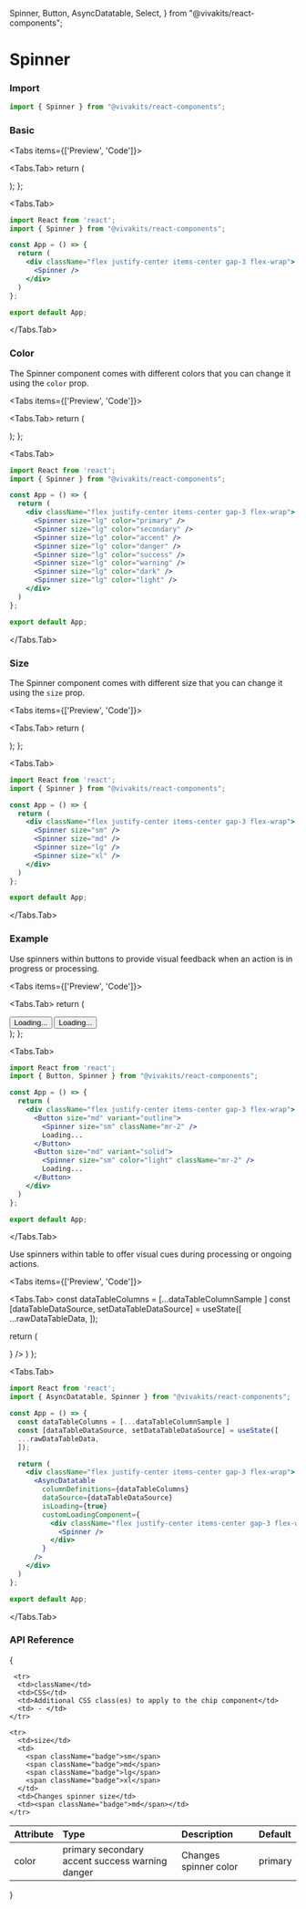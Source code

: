   Spinner,
  Button,
  AsyncDatatable,
  Select,
} from "@vivakits/react-components";

# Spinner

### Import

```jsx copy
import { Spinner } from "@vivakits/react-components";
```

### Basic

<Tabs items={['Preview', 'Code']}>

<Tabs.Tab>
  return (
    <div className="flex justify-center items-center gap-3 flex-wrap">
        <Spinner/>
    </div>
  );
};

<DefaultSpinner />
</Tabs.Tab>

<Tabs.Tab>
```jsx copy
import React from 'react';
import { Spinner } from "@vivakits/react-components";

const App = () => {
  return (
    <div className="flex justify-center items-center gap-3 flex-wrap">
      <Spinner />
    </div>
  )
};

export default App;
```
</Tabs.Tab>
</Tabs>

### Color

The Spinner component comes with different colors that you can change it using the `color` prop.

<Tabs items={['Preview', 'Code']}>

<Tabs.Tab>
  return (
    <div className="flex justify-center items-center gap-3 flex-wrap">
        <Spinner size="lg" color="primary"/>
        <Spinner size="lg" color="secondary"/>
        <Spinner size="lg" color="accent"/>
        <Spinner size="lg" color="danger"/>
        <Spinner size="lg" color="success"/>
        <Spinner size="lg" color="warning"/>
        <Spinner size="lg" color="dark"/>
        <Spinner size="lg" color="light"/>
    </div>
  );
};

<SpinnerColorGroup />
</Tabs.Tab>

<Tabs.Tab>
```jsx copy
import React from 'react';
import { Spinner } from "@vivakits/react-components";

const App = () => {
  return (
    <div className="flex justify-center items-center gap-3 flex-wrap">
      <Spinner size="lg" color="primary" />
      <Spinner size="lg" color="secondary" />
      <Spinner size="lg" color="accent" />
      <Spinner size="lg" color="danger" />
      <Spinner size="lg" color="success" />
      <Spinner size="lg" color="warning" />
      <Spinner size="lg" color="dark" />
      <Spinner size="lg" color="light" />
    </div>
  )
};

export default App;
```
</Tabs.Tab>
</Tabs>

### Size

The Spinner component comes with different size that you can change it using the `size` prop.

<Tabs items={['Preview', 'Code']}>

<Tabs.Tab>
  return (
    <div className="flex justify-center items-center gap-3 flex-wrap">
        <Spinner size="sm" />
        <Spinner size="md" />
        <Spinner size="lg"/>
        <Spinner size="xl"/>
    </div>
  );
};

<SpinnerSizeGroup />
</Tabs.Tab>

<Tabs.Tab>
```jsx copy
import React from 'react';
import { Spinner } from "@vivakits/react-components";

const App = () => {
  return (
    <div className="flex justify-center items-center gap-3 flex-wrap">
      <Spinner size="sm" />
      <Spinner size="md" />
      <Spinner size="lg" />
      <Spinner size="xl" />
    </div>
  )
};

export default App;
```

</Tabs.Tab>
</Tabs>

### Example

Use spinners within buttons to provide visual feedback when an action is in progress or processing.

<Tabs items={['Preview', 'Code']}>

<Tabs.Tab>
  return (
    <div className="flex justify-center items-center gap-3 flex-wrap">
      <Button size="md" variant="outline"><Spinner size="sm" className="mr-2"/>Loading...</Button>
      <Button size="md" variant="solid"><Spinner size="sm" color="light" className="mr-2"/>Loading...</Button>
    </div>
  );
};

<ButtonSpinnerGroup />
</Tabs.Tab>

<Tabs.Tab>
```jsx copy
import React from 'react';
import { Button, Spinner } from "@vivakits/react-components";

const App = () => {
  return (
    <div className="flex justify-center items-center gap-3 flex-wrap">
      <Button size="md" variant="outline">
        <Spinner size="sm" className="mr-2" />
        Loading...
      </Button>
      <Button size="md" variant="solid">
        <Spinner size="sm" color="light" className="mr-2" />
        Loading...
      </Button>
    </div>
  )
};

export default App;
```
</Tabs.Tab>
</Tabs>

Use spinners within table to offer visual cues during processing or ongoing actions.

<Tabs items={['Preview', 'Code']}>

<Tabs.Tab>
const dataTableColumns = [...dataTableColumnSample ]
const [dataTableDataSource, setDataTableDataSource] = useState([
...rawDataTableData,
]);

 return (
  <div className="flex justify-center items-center gap-3 flex-wrap">
   <AsyncDatatable
    columnDefinitions={dataTableColumns}
    dataSource={dataTableDataSource}
    isLoading={true}
    customLoadingComponent={
      <div className="flex justify-center items-center gap-3 flex-wrap">
        <Spinner />
      </div>
    }
   />
  </div>
 )
};

<TableSpinnerBasic />
</Tabs.Tab>

<Tabs.Tab>
```jsx copy
import React from 'react';
import { AsyncDatatable, Spinner } from "@vivakits/react-components";

const App = () => {
  const dataTableColumns = [...dataTableColumnSample ]
  const [dataTableDataSource, setDataTableDataSource] = useState([
  ...rawDataTableData,
  ]);

  return (
    <div className="flex justify-center items-center gap-3 flex-wrap">
      <AsyncDatatable
        columnDefinitions={dataTableColumns}
        dataSource={dataTableDataSource}
        isLoading={true}
        customLoadingComponent={
          <div className="flex justify-center items-center gap-3 flex-wrap">
            <Spinner />
          </div>
        }
      />
    </div>
  )
};

export default App;
```
</Tabs.Tab>
</Tabs>

### API Reference

{<table>

  <thead>
    <tr>
      <th className="w-[10%]" align="left">Attribute</th>
      <th className="w-[50%]" align="left">Type</th>
      <th className="w-[30%]" align="left">Description</th>
      <th className="w-[10%]" align="left">Default</th>
    </tr>
  </thead>
  <tbody>
    <tr>
      <td>color</td>
      <td className="flex flex-wrap gap-y-2 border-none">
        <span className="badge">primary</span>
        <span className="badge">secondary</span>
        <span className="badge">accent</span>
        <span className="badge">success</span>
        <span className="badge">warning</span>
        <span className="badge">danger</span>
      </td>
      <td>Changes spinner color</td>
      <td><span className="badge">primary</span></td>
    </tr>

     <tr>
      <td>className</td>
      <td>CSS</td>
      <td>Additional CSS class(es) to apply to the chip component</td>
      <td> - </td>
    </tr>

    <tr>
      <td>size</td>
      <td>
        <span className="badge">sm</span>
        <span className="badge">md</span>
        <span className="badge">lg</span>
        <span className="badge">xl</span>
      </td>
      <td>Changes spinner size</td>
      <td><span className="badge">md</span></td>
    </tr>

  </tbody>
</table>
}
